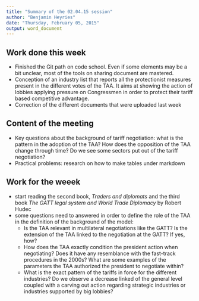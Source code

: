 ```yaml
---
title: "Summary of the 02.04.15 session"
author: "Benjamin Heyries"
date: "Thursday, February 05, 2015"
output: word_document
---
```


## Work done this week
  * Finished the Git path on code school. Even if some elements may be a bit unclear, most of the tools on sharing document are mastered. 
  * Conception of an industry list that reports all the protectionist measures present in the different votes of the TAA. It aims at showing the action of lobbies applying pressure on Congressmen in order to protect their tariff based competitive advantage.
  * Correction of the different documents that were uploaded last week

## Content of the meeting
  * Key questions about the background of tariff negotiation: what is the pattern in the adoption of the TAA? How does the opposition of the TAA change through time? Do we see some sectors put out of the tariff negotiation?
  * Practical problems: research on how to make tables under markdown

## Work for the weeek
  * start reading the second book, _Traders and diplomats_ and the third book _The GATT legal system and World Trade Diplomacy_ by Robert Hudec
  * some questions need to answered in order to define the  role of the TAA in the definition of the background of the model:
      * Is the TAA relevant in multilateral negotiations like the GATT? Is the extension of the TAA linked to the negotiation at the GATT? If yes, how? 
      * How does the TAA exactly condition the president action when negotiating? Does it have any resemblance with the fast-track procedures in the 2000s? What are some examples of the parameters the TAA authorized the president to negotiate within?
      * What is the exact pattern of the tariffs in force for the different industries? Do we observe a decrease linked of the general level coupled with a carving out action regarding strategic industries or industries supported by big lobbies? 